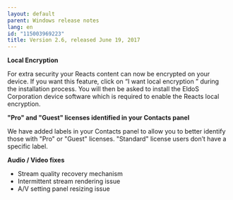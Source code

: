 ```yaml
---
layout: default
parent: Windows release notes
lang: en
id: "115003969223"
title: Version 2.6, released June 19, 2017
---
```

**Local Encryption**

For extra security your Reacts content can now be encrypted on your device. If you want this feature, click on “I want local encryption ” during the installation process. You will then be asked to install the EldoS Corporation device software which is required to enable the Reacts local encryption.

**"Pro" and "Guest" licenses identified in your Contacts panel**

We have added labels in your Contacts panel to allow you to better identify those with "Pro" or "Guest" licenses. "Standard" license users don’t have a specific label.

**Audio / Video fixes**

*   Stream quality recovery mechanism
*   Intermittent stream rendering issue   
*   A/V setting panel resizing issue


